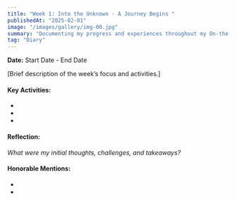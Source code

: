 ```yaml
---
title: "Week 1: Into the Unknown - A Journey Begins "
publishedAt: "2025-02-01"
image: "/images/gallery/img-00.jpg"
summary: "Documenting my progress and experiences throughout my On-the-Job Training."
tag: "Diary"
---
```


**Date:** Start Date - End Date

[Brief description of the week’s focus and activities.]

#### **Key Activities:**

-
-
-

#### **Reflection:**

_What were my initial thoughts, challenges, and takeaways?_

#### **Honorable Mentions:**

-
-
